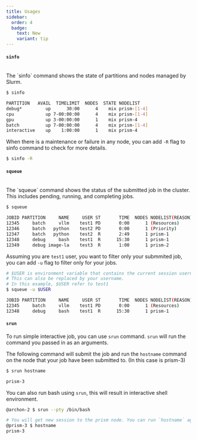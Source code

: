 ```yaml
---
title: Usages
sidebar:
  order: 4
  badge:
    text: New
    variant: tip
---
```



#### `sinfo`

<br />
The `sinfo` command shows the state of partitions and nodes managed by Slurm.
<br />


```bash
$ sinfo

PARTITION   AVAIL  TIMELIMIT  NODES  STATE NODELIST
debug*         up      30:00      4    mix prism-[1-4]
cpu            up 7-00:00:00      4    mix prism-[1-4]
gpu            up 3-00:00:00      1    mix prism-4
batch          up 7-00:00:00      4    mix prism-[1-4]
interactive    up    1:00:00      1    mix prism-4
```

When there is a maintenance or failure in any node, you can add `-R` flag to sinfo command to check for more details.

```bash
$ sinfo -R
```

#### `squeue`

<br />
The `squeue` command shows the status of the submitted job in the cluster. This includes pending, running, and completing jobs.
<br />

```bash
$ squeue

JOBID PARTITION     NAME     USER ST       TIME  NODES NODELIST(REASON)
12345     batch     vllm    test1 PD       0:00      1 (Resources)
12346     batch   python    test2 PD       0:00      1 (Priority)
12347     batch   python    test2  R       2:49      1 prism-1
12348     debug     bash    test1  R      15:30      1 prism-1
12349     debug image-la    test3  R       1:00      1 prism-2
```

Assuming you are `test1` user, you want to filter only your submmited job, you can add `-u` flag to filter only for your jobs.

```bash
# $USER is environment variable that contains the current session username. 
# This can also be replaced by your username.
# In this example, $USER refer to test1
$ squeue -u $USER 

JOBID PARTITION     NAME     USER ST       TIME  NODES NODELIST(REASON)
12345     batch     vllm    test1 PD       0:00      1 (Resources)
12348     debug     bash    test1  R      15:30      1 prism-1

```

#### `srun`

To run simple interactive job, you can use `srun` command. `srun` will run the command you passed in as an arguments.


The following command will submit the job and run the `hostname` command on the node that your job have been submitted to. (In this case is prism-3)
```bash
$ srun hostname

prism-3
```

You can also run bash using `srun`, this will result in interactive shell environment.

```bash
@archon-2 $ srun --pty /bin/bash

# You will get new session to the prism node. You can run `hostname` again, this will be equivalent to previous example.
@prism-3 $ hostname
prism-3
```

